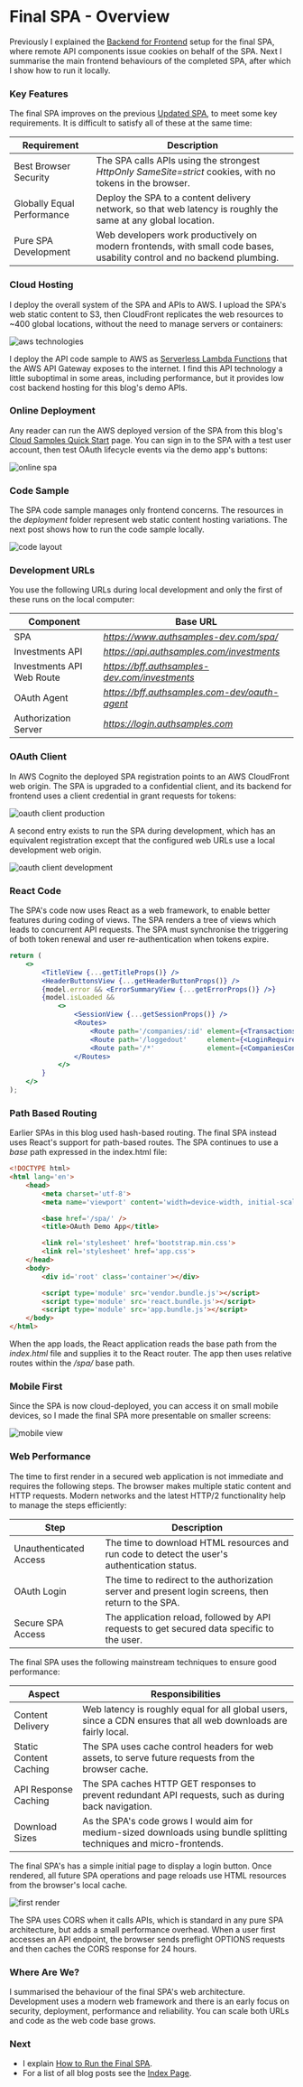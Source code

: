 # Final SPA - Overview

Previously I explained the <a href='spa-back-end-for-front-end.mdx'>Backend for Frontend</a> setup for the final SPA, where remote API components issue cookies on behalf of the SPA. Next I summarise the main frontend behaviours of the completed SPA, after which I show how to run it locally.

### Key Features

The final SPA improves on the previous <a href='improved-spa-code-sample-overview.mdx'>Updated SPA</a>, to meet some key requirements. It is difficult to satisfy all of these at the same time:

| Requirement | Description |
| ----------- | ----------- |
| Best Browser Security | The SPA calls APIs using the strongest *HttpOnly SameSite=strict* cookies, with no tokens in the browser. |
| Globally Equal Performance | Deploy the SPA to a content delivery network, so that web latency is roughly the same at any global location. |
| Pure SPA Development | Web developers work productively on modern frontends, with small code bases, usability control and no backend plumbing. |

### Cloud Hosting

I deploy the overall system of the SPA and APIs to AWS. I upload the SPA's web static content to S3, then CloudFront replicates the web resources to ~400 global locations, without the need to manage servers or containers:

![aws technologies](../images/220/aws-technologies.jpg)

I deploy the API code sample to AWS as <a href='serverless-api-overview.mdx'>Serverless Lambda Functions</a> that the AWS API Gateway exposes to the internet. I find this API technology a little suboptimal in some areas, including performance, but it provides low cost backend hosting for this blog's demo APIs.

### Online Deployment

Any reader can run the AWS deployed version of the SPA from this blog's <a href='quick-start.mdx'>Cloud Samples Quick Start</a> page. You can sign in to the SPA with a test user account, then test OAuth lifecycle events via the demo app's buttons:

![online spa](../images/220/online-spa.jpg?v=20240713)

### Code Sample

The SPA code sample manages only frontend concerns. The resources in the *deployment* folder represent web static content hosting variations. The next post shows how to run the code sample locally.

<div className='smallimage'>
    <img src='../images/220/code-layout.jpg?v=20241222' alt='code layout' />
</div>

### Development URLs

You use the following URLs during local development and only the first of these runs on the local computer:

| Component | Base URL |
| --------- | -------- |
| SPA | *https://www.authsamples-dev.com/spa/* |
| Investments API | *https://api.authsamples.com/investments* |
| Investments API Web Route | *https://bff.authsamples-dev.com/investments* |
| OAuth Agent | *https://bff.authsamples.com-dev/oauth-agent* |
| Authorization Server | *https://login.authsamples.com* |

### OAuth Client

In AWS Cognito the deployed SPA registration points to an AWS CloudFront web origin. The SPA is upgraded to a confidential client, and its backend for frontend uses a client credential in grant requests for tokens:

![oauth client production](../images/220/oauth-client-production.jpg?v=20240713)

A second entry exists to run the SPA during development, which has an equivalent registration except that the configured web URLs use a local development web origin.

![oauth client development](../images/220/oauth-client-development.jpg?v=20240713)

### React Code

The SPA's code now uses React as a web framework, to enable better features during coding of views. The SPA renders a tree of views which leads to concurrent API requests. The SPA must synchronise the triggering of both token renewal and user re-authentication when tokens expire.

```jsx
return (
    <>
        <TitleView {...getTitleProps()} />
        <HeaderButtonsView {...getHeaderButtonProps()} />
        {model.error && <ErrorSummaryView {...getErrorProps()} />}
        {model.isLoaded &&
            <>
                <SessionView {...getSessionProps()} />
                <Routes>
                    <Route path='/companies/:id' element={<TransactionsContainer {...getTransactionsProps()} />} />
                    <Route path='/loggedout'     element={<LoginRequiredView {...getLoginRequiredProps()} />} />
                    <Route path='/*'             element={<CompaniesContainer {...getCompaniesProps()} />} />
                </Routes>
            </>
        }
    </>
);
```

### Path Based Routing

Earlier SPAs in this blog used hash-based routing. The final SPA instead uses React's support for path-based routes. The SPA continues to use a *base* path expressed in the index.html file:

```html
<!DOCTYPE html>
<html lang='en'>
    <head>
        <meta charset='utf-8'>
        <meta name='viewport' content='width=device-width, initial-scale=1, shrink-to-fit=no'>

        <base href='/spa/' />
        <title>OAuth Demo App</title>

        <link rel='stylesheet' href='bootstrap.min.css'>
        <link rel='stylesheet' href='app.css'>
    </head>
    <body>
        <div id='root' class='container'></div>

        <script type='module' src='vendor.bundle.js'></script>
        <script type='module' src='react.bundle.js'></script>
        <script type='module' src='app.bundle.js'></script>
    </body>
</html>
```

When the app loads, the React application reads the base path from the *index.html* file and supplies it to the React router. The app then uses relative routes within the */spa/* base path.

### Mobile First

Since the SPA is now cloud-deployed, you can access it on small mobile devices, so I made the final SPA more presentable on smaller screens:

<div className='smallimage'>
    <img src='../images/220/mobile-view.jpg?v=20240713' alt='mobile view' />
</div>

### Web Performance

The time to first render in a secured web application is not immediate and requires the following steps. The browser makes multiple static content and HTTP requests. Modern networks and the latest HTTP/2 functionality help to manage the steps efficiently:

| Step | Description |
| ---- | ----------- |
| Unauthenticated Access | The time to download HTML resources and run code to detect the user's authentication status. |
| OAuth Login | The time to redirect to the authorization server and present login screens, then return to the SPA. |
| Secure SPA Access | The application reload, followed by API requests to get secured data specific to the user. |

The final SPA uses the following mainstream techniques to ensure good performance:

| Aspect | Responsibilities |
| ------ | ---------------- |
| Content Delivery | Web latency is roughly equal for all global users, since a CDN ensures that all web downloads are fairly local. |
| Static Content Caching | The SPA uses cache control headers for web assets, to serve future requests from the browser cache. |
| API Response Caching | The SPA caches HTTP GET responses to prevent redundant API requests, such as during back navigation. |
| Download Sizes | As the SPA's code grows I would aim for medium-sized downloads using bundle splitting techniques and micro-frontends. |

The final SPA's has a simple initial page to display a login button. Once rendered, all future SPA operations and page reloads use HTML resources from the browser's local cache.

![first render](../images/220/first-render.jpg)

The SPA uses CORS when it calls APIs, which is standard in any pure SPA architecture, but adds a small performance overhead. When a user first accesses an API endpoint, the browser sends preflight OPTIONS requests and then caches the CORS response for 24 hours.

### Where Are We?

I summarised the behaviour of the final SPA's web architecture. Development uses a modern web framework and there is an early focus on security, deployment, performance and reliability. You can scale both URLs and code as the web code base grows.

### Next

- I explain <a href='how-to-run-the-react-js-spa.mdx'>How to Run the Final SPA</a>.
- For a list of all blog posts see the <a href='index.mdx'>Index Page</a>.